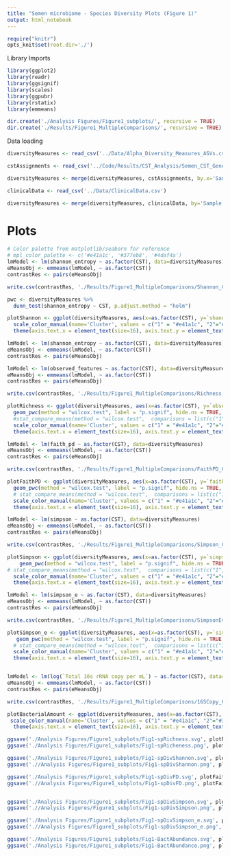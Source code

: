```yaml
---
title: "Semen microbiome - Species Diversity Plots (Figure 1)"
output: html_notebook
---
```


```r
require("knitr")
opts_knit$set(root.dir='./')
```

Library Imports
```r
library(ggplot2)
library(readr)
library(ggsignif)
library(scales)
library(ggpubr)
library(rstatix)
library(emmeans)

dir.create('./Analysis Figures/Figure1_subplots/', recursive = TRUE)
dir.create('./Results/Figure1_MultipleComparisons/', recursive = TRUE)
```
Data loading
```r
diversityMeasures <- read_csv('../Data/Alpha_Diversity_Measures_ASVs.csv')

cstAssignments <- read_csv('../Code/Results/CST_Analysis/Semen_CST_GeneraAssignments.csv')

diversityMeasures <- merge(diversityMeasures, cstAssignments, by.x='Sample Name', by.y='SampleID')

clinicalData <- read_csv('../Data/ClinicalData.csv')

diversityMeasures <- merge(diversityMeasures, clinicalData, by='Sample Name')
```

# Plots
```r
# Color palette from matplotlib/seaborn for reference
# mpl_color_palette <- c('#e41a1c', '#377eb8', '#4daf4a')
lmModel <- lm(shannon_entropy ~ as.factor(CST), data=diversityMeasures)
eMeansObj <- emmeans(lmModel, ~ as.factor(CST))
contrastRes <- pairs(eMeansObj)

write.csv(contrastRes, './Results/Figure1_MultipleComparisons/Shannon_CST_contrasts.csv')

pwc <- diversityMeasures %>% 
  dunn_test(shannon_entropy ~ CST, p.adjust.method = "holm") 

plotShannon <- ggplot(diversityMeasures, aes(x=as.factor(CST), y=`shannon_entropy`)) + geom_boxplot(aes(col=as.factor(CST)), outlier.shape=NA, alpha=1) + geom_jitter(aes(col=as.factor(CST))) + xlab('Cluster') + theme_classic() +    stat_compare_means(method = "wilcox.test",  comparisons = list(c("1", "2"), c("2", "3"), c("1", "3")), map_signif_level = TRUE, label = "p.signif", p.adjust.methods='holm') +
  scale_color_manual(name='Cluster', values = c("1" = "#e41a1c", "2"="#377eb8", "3"="#4daf4a")) + ylab('Shannon entropy') +
  theme(axis.text.x = element_text(size=16), axis.text.y = element_text(size=16), axis.title.x = element_text(size=18), axis.title.y = element_text(size=18)) 

lmModel <- lm(shannon_entropy ~ as.factor(CST), data=diversityMeasures)
eMeansObj <- emmeans(lmModel, ~ as.factor(CST))
contrastRes <- pairs(eMeansObj)

lmModel <- lm(observed_features ~ as.factor(CST), data=diversityMeasures)
eMeansObj <- emmeans(lmModel, ~ as.factor(CST))
contrastRes <- pairs(eMeansObj)

write.csv(contrastRes, './Results/Figure1_MultipleComparisons/Richness_CST_contrasts.csv')

plotRichness <- ggplot(diversityMeasures, aes(x=as.factor(CST), y=`observed_features`)) + geom_boxplot(aes(col=as.factor(CST)), outlier.shape=NA, alpha=1) + geom_jitter(aes(col=as.factor(CST))) + xlab('Cluster') + theme_classic() + 
  geom_pwc(method = "wilcox.test", label = "p.signif", hide.ns = TRUE, p.adjust.method='holm') + 
  #stat_compare_means(method = "wilcox.test",  comparisons = list(c("1", "2"), c("2", "3"), c("1", "3")), map_signif_level = TRUE, label = "p.signif", p.adjust.methods='holm') +
  scale_color_manual(name='Cluster', values = c("1" = "#e41a1c", "2"="#377eb8", "3"="#4daf4a")) + ylab('Number of observed ASVs') +
  theme(axis.text.x = element_text(size=16), axis.text.y = element_text(size=16), axis.title.x = element_text(size=18), axis.title.y = element_text(size=18)) 

lmModel <- lm(faith_pd ~ as.factor(CST), data=diversityMeasures)
eMeansObj <- emmeans(lmModel, ~ as.factor(CST))
contrastRes <- pairs(eMeansObj)

write.csv(contrastRes, './Results/Figure1_MultipleComparisons/FaithPD_CST_contrasts.csv')

plotFaithPD <- ggplot(diversityMeasures, aes(x=as.factor(CST), y=`faith_pd`)) + geom_boxplot(aes(col=as.factor(CST)), outlier.shape=NA, alpha=1) + geom_jitter(aes(col=as.factor(CST))) + xlab('Cluster') + theme_classic() + 
  geom_pwc(method = "wilcox.test", label = "p.signif", hide.ns = TRUE, p.adjust.method='holm') + 
  # stat_compare_means(method = "wilcox.test",  comparisons = list(c("1", "2"), c("2", "3"), c("1", "3")), map_signif_level = TRUE, label = "p.signif", p.adjust.methods='holm', hide.ns = TRUE)  +
  scale_color_manual(name='Cluster', values = c("1" = "#e41a1c", "2"="#377eb8", "3"="#4daf4a"))    + ylab('Faith\'s phylogenetic diversity') + guides(color='none') +
  theme(axis.text.x = element_text(size=16), axis.text.y = element_text(size=16), axis.title.x = element_text(size=18), axis.title.y = element_text(size=18)) 

lmModel <- lm(simpson ~ as.factor(CST), data=diversityMeasures)
eMeansObj <- emmeans(lmModel, ~ as.factor(CST))
contrastRes <- pairs(eMeansObj)

write.csv(contrastRes, './Results/Figure1_MultipleComparisons/Simpson_CST_contrasts.csv')

plotSimpson <- ggplot(diversityMeasures, aes(x=as.factor(CST), y=`simpson`)) + geom_boxplot(aes(col=as.factor(CST)), outlier.shape=NA, alpha=1) + geom_jitter(aes(col=as.factor(CST))) + xlab('Cluster') + theme_classic() + 
    geom_pwc(method = "wilcox.test", label = "p.signif", hide.ns = TRUE, p.adjust.method='holm') + 
# stat_compare_means(method = "wilcox.test",  comparisons = list(c("1", "2"), c("2", "3"), c("1", "3")), map_signif_level = TRUE, label = "p.signif", p.adjust.methods='holm') +
  scale_color_manual(name='Cluster', values = c("1" = "#e41a1c", "2"="#377eb8", "3"="#4daf4a")) + ylab('Simpson\'s index') + guides(color='none') +
  theme(axis.text.x = element_text(size=16), axis.text.y = element_text(size=16), axis.title.x = element_text(size=18), axis.title.y = element_text(size=18)) 

lmModel <- lm(simpson_e ~ as.factor(CST), data=diversityMeasures)
eMeansObj <- emmeans(lmModel, ~ as.factor(CST))
contrastRes <- pairs(eMeansObj)

write.csv(contrastRes, './Results/Figure1_MultipleComparisons/SimpsonEveness_CST_contrasts.csv')

plotSimpson_e <- ggplot(diversityMeasures, aes(x=as.factor(CST), y=`simpson_e`)) + geom_boxplot(aes(col=as.factor(CST)), outlier.shape=NA, alpha=1) + geom_jitter(aes(col=as.factor(CST))) + xlab('Cluster') + theme_classic() + 
   geom_pwc(method = "wilcox.test", label = "p.signif", hide.ns = TRUE, p.adjust.method='holm') + 
  # stat_compare_means(method = "wilcox.test",  comparisons = list(c("1", "2"), c("2", "3"), c("1", "3")), map_signif_level = TRUE, label = "p.signif", p.adjust.methods='holm') +
  scale_color_manual(name='Cluster', values = c("1" = "#e41a1c", "2"="#377eb8", "3"="#4daf4a")) + ylab('Simpson\'s evenness') + guides(color='none') +
  theme(axis.text.x = element_text(size=16), axis.text.y = element_text(size=16), axis.title.x = element_text(size=18), axis.title.y = element_text(size=18)) 


lmModel <- lm(log(`Total 16s rRNA copy per mL`) ~ as.factor(CST), data=diversityMeasures)
eMeansObj <- emmeans(lmModel, ~ as.factor(CST))
contrastRes <- pairs(eMeansObj)

write.csv(contrastRes, './Results/Figure1_MultipleComparisons/16SCopy_CST_contrasts.csv')

plotBacterialAmount <- ggplot(diversityMeasures, aes(x=as.factor(CST), y=`Total 16s rRNA copy per mL`)) + geom_boxplot(aes(col=as.factor(CST)), outlier.shape=NA, alpha=1) + geom_jitter(aes(col=as.factor(CST))) + xlab('Cluster') + theme_classic() +  stat_compare_means(method = "wilcox.test",  comparisons = list(c("1", "2"), c("2", "3"), c("1", "3")), map_signif_level = TRUE, label = "p.signif", p.adjust.methods='holm') + ylab(expression(log[10]~ "(16S rRNA copy number / mL semen)")) + 
 scale_color_manual(name='Cluster', values = c("1" = "#e41a1c", "2"="#377eb8", "3"="#4daf4a"))   +  scale_y_log10(breaks = trans_breaks("log10", function(x) 10^x), labels = trans_format("log10", math_format(10^.x))) + guides(color='none')  +
  theme(axis.text.x = element_text(size=16), axis.text.y = element_text(size=16), axis.title.x = element_text(size=18), axis.title.y = element_text(size=18)) 

ggsave('./Analysis Figures/Figure1_subplots/Fig1-spRichness.svg', plotRichness, dpi=300, width=10, height=10)
ggsave('./Analysis Figures/Figure1_subplots/Fig1-spRicheness.png', plotRichness, dpi=300)

ggsave('./Analysis Figures/Figure1_subplots/Fig1-spDivShannon.svg', plotShannon, dpi=300, width=10, height=10)
ggsave('.//Analysis Figures/Figure1_subplots/Fig1-spDivShannon.png', plotShannon, dpi=300)

ggsave('./Analysis Figures/Figure1_subplots/Fig1-spDivFD.svg', plotFaithPD, dpi=300, width=10, height=10)
ggsave('.//Analysis Figures/Figure1_subplots/Fig1-spDivFD.png', plotFaithPD, dpi=300)


ggsave('./Analysis Figures/Figure1_subplots/Fig1-spDivSimpson.svg', plotSimpson, dpi=300, width=10, height=10)
ggsave('.//Analysis Figures/Figure1_subplots/Fig1-spDivSimpson.png', plotSimpson, dpi=300)

ggsave('./Analysis Figures/Figure1_subplots/Fig1-spDivSimpson_e.svg', plotSimpson_e, dpi=300, width=10, height=10)
ggsave('.//Analysis Figures/Figure1_subplots/Fig1-spDivSimpson_e.png', plotSimpson_e, dpi=300)

ggsave('./Analysis Figures/Figure1_subplots/Fig1-BactAbundance.svg', plotBacterialAmount, dpi=300, width=10, height=10)
ggsave('./Analysis Figures/Figure1_subplots/Fig1-BactAbundance.png', plotBacterialAmount, dpi=300)
```